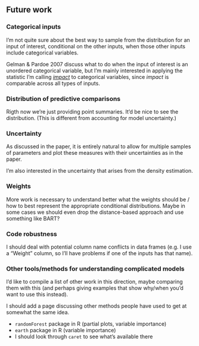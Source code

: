 ## Future work

### Categorical inputs

I'm not quite sure about the best way to sample from the distribution for an input of interest, conditional on the other inputs, when those other inputs include categorical variables.

Gelman & Pardoe 2007 discuss what to do when the input of interest is an unordered categorical variable, but I'm mainly interested in applying the statistic I'm calling [*impact*](impact.html) to categorical variables, since *impact* is comparable across all types of inputs.

### Distribution of predictive comparisons

Rigth now we're just providing point summaries. It'd be nice to see the distribution. (This is different from accounting for model uncertainty.)

### Uncertainty

As discussed in the paper, it is entirely natural to allow for multiple samples of parameters and plot these measures with their uncertainties as in the paper.

I'm also interested in the uncertainty that arises from the density estimation. 

### Weights

More work is necessary to understand better what the weights should be / how to best represent the appropriate conditional distributions. Maybe in some cases we should even drop the distance-based approach and use something like BART?

### Code robustness

I should deal with potential column name conflicts in data frames (e.g. I use a "Weight" column, so I'll have problems if one of the inputs has that name).

### Other tools/methods for understanding complicated models

I'd like to compile a list of other work in this direction, maybe comparing them with this (and perhaps giving examples that show why/when you'd want to use this instead).

I should add a page discussing other methods people have used to get at somewhat the same idea.

- `randomForest` package in R (partial plots, variable importance)
- `earth` package in R (variable importance)
- I should look through `caret` to see what's available there
